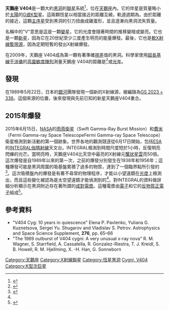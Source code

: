{{refimprove|time=2019-08-24T01:49:55+00:00}}
{{Starbox begin
| name = 天鹅座V404
}}
{{Starbox image
| image = [[File:V404Cyg_XRT_halo_fullsize.jpg|280px]]
| caption = 天鵝座V404的X光照片
| credit = Andrew Beardmore (Univ. of Leicester) and NASA/Swift
}}
{{Starbox observe 
| epoch = J2000.0
| constell = [[天鵝座|天鵝座]]
| ra = {{RA|20|24|03.83}}<ref name=2mass>{{cite journal|bibcode=2003yCat.2246....0C|title=VizieR Online Data Catalog: 2MASS All-Sky Catalog of Point Sources (Cutri+ 2003)|journal=VizieR On-line Data Catalog: II/246.  Originally published in: 2003yCat.2246....0C|volume=2246|author1=Cutri|first1=R. M.|last2=Skrutskie|first2=M. F.|last3=Van Dyk|first3=S.|last4=Beichman|first4=C. A.|last5=Carpenter|first5=J. M.|last6=Chester|first6=T.|last7=Cambresy|first7=L.|last8=Evans|first8=T.|last9=Fowler|first9=J.|last10=Gizis|first10=J.|last11=Howard|first11=E.|last12=Huchra|first12=J.|last13=Jarrett|first13=T.|last14=Kopan|first14=E. L.|last15=Kirkpatrick|first15=J. D.|last16=Light|first16=R. M.|last17=Marsh|first17=K. A.|last18=McCallon|first18=H.|last19=Schneider|first19=S.|last20=Stiening|first20=R.|last21=Sykes|first21=M.|last22=Weinberg|first22=M.|last23=Wheaton|first23=W. A.|last24=Wheelock|first24=S.|last25=Zacarias|first25=N.|year=2003}}</ref>
| dec = {{DEC|+33|52|02.2}}<ref name=2mass/>
| appmag_v = 11.2 - 18.8<ref name=vsx>{{cite journal|bibcode=2006SASS...25...47W|title=The International Variable Star Index (VSX)|journal=The Society for Astronomical Sciences 25th Annual Symposium on Telescope Science. Held May 23-25|volume=25|pages=47|author1=Watson|first1=C. L.|year=2006}}</ref>
}} 
{{Starbox character 
| class = K3 III<ref name=khargharia>{{cite journal|bibcode=2010ApJ...716.1105K|arxiv=1004.5358|title=Near-infrared Spectroscopy of Low-mass X-ray Binaries: Accretion Disk Contamination and Compact Object Mass Determination in V404 Cyg and Cen X-4|journal=The Astrophysical Journal|volume=716|issue=2|pages=1105|author1=Khargharia|first1=Juthika|last2=Froning|first2=Cynthia S.|last3=Robinson|first3=Edward L.|year=2010|doi=10.1088/0004-637X/716/2/1105}}</ref>
| b-v = +1.5<ref name=liu>{{cite journal|bibcode=2007A&A...469..807L|title=A catalogue of low-mass X-ray binaries in the Galaxy, LMC, and SMC (Fourth edition)|journal=Astronomy and Astrophysics|volume=469|issue=2|pages=807|author1=Liu|first1=Q. Z.|last2=Van Paradijs|first2=J.|last3=Van Den Heuvel|first3=E. P. J.|year=2007|doi=10.1051/0004-6361:20077303}}</ref>
| u-b = +0.3<ref name=liu/>
| variable=[[新星|新星]]<ref name=gcvs>{{cite journal|bibcode=2009yCat....102025S|title=VizieR Online Data Catalog: General Catalogue of Variable Stars (Samus+ 2007-2013)|journal=VizieR On-line Data Catalog: B/gcvs.  Originally published in: 2009yCat....102025S|volume=1|display-authors=etal|author1=Samus|first1=N. N.|last2=Durlevich|first2=O. V.|year=2009}}</ref>
}} 
{{Starbox astrometry
| radial_v = 
| prop_mo_ra =
| prop_mo_dec =
| parallax =
| p_error =
| parallax_footnote =
| dist_pc = 2,390<ref name=bernadini>{{cite journal|bibcode=2016ApJ...818L...5B|arxiv=1601.04550|title=Events leading up to the 2015 June Outburst of V404 Cyg|journal=The Astrophysical Journal Letters|volume=818|pages=L5|author1=Bernardini|first1=F.|last2=Russell|first2=D. M.|last3=Shaw|first3=A. W.|last4=Lewis|first4=F.|last5=Charles|first5=P. A.|last6=Koljonen|first6=K. I. I.|last7=Lasota|first7=J. P.|last8=Casares|first8=J.|year=2016|doi=10.3847/2041-8205/818/1/L5}}</ref>
| absmag_v = +3.4<ref name=shahbaz>{{cite journal|bibcode=1994MNRAS.271L..10S|title=The mass of the black hole in V404 Cygni|journal=Monthly Notices of the Royal Astronomical Society|volume=271|pages=L10|author1=Shahbaz|first1=T.|last2=Ringwald|first2=F. A.|last3=Bunn|first3=J. C.|last4=Naylor|first4=T.|last5=Charles|first5=P. A.|last6=Casares|first6=J.|year=1994|doi=10.1093/mnras/271.1.L10}}</ref>
}} 
{{Starbox detail
| component1 = A ([[黑洞|黑洞]])
| mass = 9<ref name=bernadini/>
| component2 = B
| mass2 = 0.7<ref name=shahbaz/>
| radius2 = 6.0<ref name=shahbaz/>
| luminosity2 = 10.2<ref name=shahbaz/>
| temperature2 = 4,800<ref name=gh>{{cite journal|bibcode=2011ApJ...738...95G|title=Chemical Abundances of the Secondary Star in the Black Hole X-Ray Binary V404 Cygni|journal=The Astrophysical Journal|volume=738|pages=95|author1=González Hernández|first1=Jonay I.|last2=Casares|first2=Jorge|last3=Rebolo|first3=Rafael|last4=Israelian|first4=Garik|last5=Filippenko|first5=Alexei V.|last6=Chornock|first6=Ryan|year=2011|doi=10.1088/0004-637X/738/1/95}}</ref>
| metal_fe2 = +0.23<ref name=gh/>
| gravity2 = 3.50<ref name=gh/>
| rotational_velocity2 = 36.4<ref name=gh/>
| age_myr2 =
}} 
{{Starbox catalog
| names = [[Variable_star_designation|V404]] Cyg, [[Nova|Nova]] Cygni 1938, Nova Cygni 1989, [[Ginga_(satellite)|GS]] 2023+338, [[AAVSO|AAVSO]] 2020+33
}}
{{Starbox reference
| Simbad = V404+Cygni
}}
{{Starbox end}}

'''天鵝座 V404'''是一顆大約{{val|12|3|u=[[太陽質量|太陽質量]]}}[[黑洞|黑洞]]的[[聯星|聯星]]系統<ref>{{cite journal|title=The mass of the black hole in V404 Cygni|author=Shahbaz, T.|journal=MNRAS|year=1994|volume=271|pages=L1–L14|bibcode=1994MNRAS.271L..10S|last2=Ringwald|first2=F. A.|last3=Bunn|first3=J. C.|display-authors=4|last4=Naylor|first4=T.|last5=Charles|first5=P. A.|last6=Casares|first6=J.}}</ref>，位在[[天鵝座|天鵝座]]內。它的伴星是質量略小於[[太陽|太陽]]的[[光譜類型|G或K型]]星。這兩顆恆星以相當接近的距離互繞，軌道週期為{{val|6.5|u = 天}}。由於距離的接近，這顆[[主序星|主序星]]受到黑洞的引力扭曲成雞蛋形，並且逐漸向黑洞流失質量。

名稱中的"V"意思是這是一顆[[變星|變星]]，它的光度會隨著時間的推移變暗或變亮。它也是一顆[[新星|新星]]，因為它在20世紀至少三度產生明亮的能量爆發。最後，它也是[[軟X射線暫現源|軟X射線暫現源]]，因為定期短暫的發出X射線爆發。

在2009年，天鵝座 V404成為第一顆有著準確[[視差|視差]]值的黑洞。科學家使用[[甚長基線干涉測量|超長基線干涉儀]]的[[甚長基線電波望遠鏡陣列|高靈敏度陣列]]測量天鵝座 V404的距離是{{val|2.39|0.14|u=[[秒差距|千秒差距]]}}<ref>{{cite journal|title=The first accurate parallax distance to a black hole|author=Miller-Jones, J. A. C.|journal=The Astrophysical Journal Letters|volume=706|issue=2|year=2009|page=L230|arxiv=0910.5253|last2=Jonker|last3=Dhawan|bibcode = 2009ApJ...706L.230M |doi = 10.1088/0004-637X/706/2/L230 }}</ref>或{{val|7.80|0.46|e=3}}[[光年|光年]]。

== 發現 ==
在1989年5月22日，日本的[[銀河_(衛星)|銀河]]團隊發現一個新的X射線源，被編錄為[[GS_2023_+_338|GS 2023 + 338]]。這個來源的位置，後來發現與先前已知的新星天鵝座V404重合。

== 2015年爆發 ==
2015年6月15日，[[NASA|NASA]]的[[雨燕衛星|雨燕衛星]]（Swift Gamma-Ray Burst Mission）和[[費米伽瑪射線太空望遠鏡|費米]]（Fermi Gamma-ray Space TelescopeFermi Gamma-ray Space Telescope）衛星檢測到新活動的第一個跡象。世界各地的觀測競逐從6月17日開始，包括[[歐洲太空總署|ESA]]的[[國際伽瑪射線天體物理實驗室|INTEGRAL]][[伽瑪射線|伽瑪射線]]天文台。INTEGRAL檢測到時間尺度短於1小時，反復明亮閃爍的光芒。當明亮時，天鵝座V404比天空中最亮的X射線元[[蟹狀星雲|蟹狀星雲]]亮50倍。這次爆發是自1989年以來的第一次，之前的爆發分別發生在1938年和1956年；這種爆發可能是黑洞周圍的吸基盤累積了過多的物質，達到了一個臨界點所引發的<ref name="integral">{{cite web|title=Monster Black Hole Wakes Up After 26 Years|url=http://www.esa.int/Our_Activities/Space_Science/Integral/Monster_black_hole_wakes_up_after_26_years|website=integral|publisher=ESA|accessdate=26 June 2015|archiveurl=https://www.webcitation.org/6ZZdUla2A?url=http://www.esa.int/Our_Activities/Space_Science/Integral/Monster_black_hole_wakes_up_after_26_years|archivedate=2015-06-26|dead-url=no}}</ref>。這次吸積盤內的爆發是有著不尋常的物理程序，才能以小望遠鏡在[[光度學_(天文學)|光度]]上檢測出，而且這些變化被認為是太空望遠鏡才能偵測到的<ref name="Kimura-Nature" />。對INTEGRAL的資料做詳細分析顯示在黑洞附近存在著所謂的[[成對電漿|成對電漿]]。這種電漿由[[電子|電子]]和它的[[反物質|反物質]][[正電子|正電子]]組成<ref>{{cite web |title=Gamma rays reveal pair plasma from a flaring black hole binary system |publisher=[[Max_Planck_Institute_for_Astrophysics|Max Planck Institute for Astrophysics]] |url=http://www.mpe.mpg.de/6517171/News_20160229 |date=29 February 2016 |accessdate=2016-10-16 |archive-date=2016-04-23 |archive-url=https://web.archive.org/web/20160423104907/http://www.mpe.mpg.de/6517171/News_20160229 |dead-url=no }}</ref>。

== 參考資料 ==
{{reflist}}
*"V404 Cyg: 10 years in quiescence" Elena P. Pavlenko, Yuliana G. Kuznetsova, Sergei Yu. Shugarov and Vladislav S. Petrov. Astrophysics and Space Science Supplement, '''276''', pp. 65–66
*"The 1989 outburst of V404 cygni: A very unusual x-ray nova" R. M. Wagner, S. Starrfield, A. Cassatella, R. Gonzalez-Riestra, T. J. Kreidl, S. B. Howell, R. M. Hjellming, X. -H. Han, G. Sonneborn

{{Stars of Cygnus}}

[[Category:天鵝座|Category:天鵝座]]
[[Category:X射線聯星|Category:X射線聯星]]
[[Category:恆星黑洞|Category:恆星黑洞]]
[[Category:以變星命名法命名的天體|Cygni, V404]]
[[Category:K型次巨星|Category:K型次巨星]]